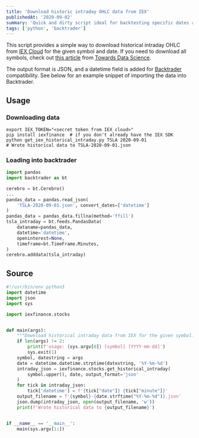 ```yaml
---
title: 'Download historic intraday OHLC data from IEX'
publishedAt: '2020-09-02'
summary: 'Quick and dirty script ideal for backtesting specific dates and symbols.'
tags: ['python', 'backtrader']
---
```


This script provides a simple way to download historical intraday OHLC
from [IEX Cloud][1] for the given symbol and date. If you need to download
all symbols, check out [this article][2] from [Towards Data Science][3].

The output format is JSON, and a datetime field is added for [Backtrader][4]
compatibility. See below for an example snippet of importing the data into
Backtrader.

## Usage

### Downloading data

```shell
export IEX_TOKEN="<secret token from IEX cloud>"
pip install iexfinance  # if you don't already have the IEX SDK
python get_iex_historical_intraday.py TSLA 2020-09-01
# Wrote historical data to TSLA-2020-09-01.json
```

### Loading into backtrader

```python
import pandas
import backtrader as bt

cerebro = bt.Cerebro()
...
pandas_data = pandas.read_json(
    'TSLA-2020-09-01.json', convert_dates=['datetime']
)
pandas_data = pandas_data.fillna(method='ffill')
tsla_intraday = bt.feeds.PandasData(
    dataname=pandas_data,
    datetime='datetime',
    openinterest=None,
    timeframe=bt.TimeFrame.Minutes,
)
cerebro.adddata(tsla_intraday)
```

## Source

```python:get_iex_historical_intraday.py
#!/usr/bin/env python3
import datetime
import json
import sys

import iexfinance.stocks


def main(args):
    """Download historical intraday data from IEX for the given symbol."""
    if len(args) != 2:
        print(f'usage: {sys.argv[0]} [symbol] [YYYY-mm-dd]')
        sys.exit(1)
    symbol, datestring = args
    date = datetime.datetime.strptime(datestring, '%Y-%m-%d')
    intraday_json = iexfinance.stocks.get_historical_intraday(
        symbol.upper(), date, output_format='json'
    )
    for tick in intraday_json:
        tick['datetime'] = f'{tick["date"]} {tick["minute"]}'
    output_filename = f'{symbol}-{date.strftime("%Y-%m-%d")}.json'
    json.dump(intraday_json, open(output_filename, 'w'))
    print(f'Wrote historical data to {output_filename}')


if __name__ == '__main__':
    main(sys.argv[1:])

```

[1]: https://iexcloud.io/
[2]: https://towardsdatascience.com/how-to-download-all-historic-intraday-ohcl-data-from-iex-with-python-asynchronously-via-api-b5b04a31b187
[3]: https://towardsdatascience.com/
[4]: https://www.backtrader.com/
